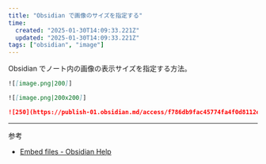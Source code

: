 ```yaml
---
title: "Obsidian で画像のサイズを指定する"
time:
  created: "2025-01-30T14:09:33.221Z"
  updated: "2025-01-30T14:09:33.221Z"
tags: ["obsidian", "image"]
---
```


Obsidian でノート内の画像の表示サイズを指定する方法。

```md title="縦横比を維持したままサイズを指定"
![[image.png|200]]
```

```md title="縦横比を維持せずサイズを指定"
![[image.png|200x200]]
```

```md title="外部にある画像のサイズを指定"
![250](https://publish-01.obsidian.md/access/f786db9fac45774fa4f0d8112e232d67/Attachments/Engelbart.jpg)
```

---

参考

- [Embed files - Obsidian Help](https://help.obsidian.md/How+to/Embed+files#Resize+images)

